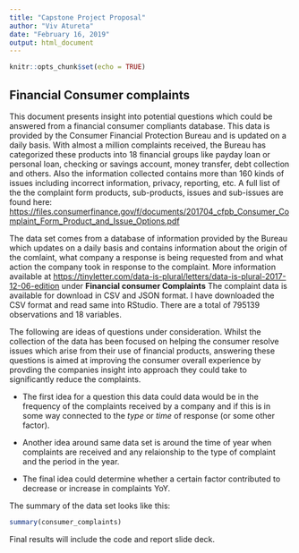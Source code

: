 ```yaml
---
title: "Capstone Project Proposal"
author: "Viv Atureta"
date: "February 16, 2019"
output: html_document
---
```


```r
knitr::opts_chunk$set(echo = TRUE)
```

## Financial Consumer complaints

This document presents insight into potential questions which could be answered from a financial consumer compliants database.  This data is provided by the Consumer Financial Protection Bureau and is updated on a daily basis. With almost a million complaints received, the Bureau has categorized these products into 18 financial groups like payday loan or personal loan, checking or savings account, money transfer, debt collection and others. Also the information collected contains more than 160 kinds of issues including incorrect information, privacy, reporting, etc. A full list of the the complaint form  products, sub-products, issues and sub-issues are found here: <https://files.consumerfinance.gov/f/documents/201704_cfpb_Consumer_Complaint_Form_Product_and_Issue_Options.pdf>

The data set comes from a database of information provided by the Bureau which updates on a daily basis and contains information about the origin of the comlaint, what company a response is being requested from and what action the company took in response to the complaint. More information available at  <https://tinyletter.com/data-is-plural/letters/data-is-plural-2017-12-06-edition> under __Financial consumer Complaints__ The complaint data is available for download in CSV and JSON format. I have downloaded the CSV format and read same into RStudio. There are a total of 795139 observations and 18 variables.

The following are ideas of questions under consideration. Whilst the collection of the data has been focused on helping the consumer resolve issues which arise from their use of financial products, answering these questions is aimed at improving the consumer overall experience by provding the companies insight into approach they could take to significantly reduce the complaints.

* The first idea for a question this data could data would be in the frequency of the complaints received by a company and if this is in some way connected to the _type_ or _time_ of response (or some other factor). 

* Another idea around same data set is around the time of year when complaints are received and any relaionship to the type of complaint and the period in the year.

* The final idea could determine whether a certain factor contributed to decrease or increase in complaints YoY. 

The summary of the data set looks like this:

```r
summary(consumer_complaints)
```

Final results will include the code and report slide deck.
